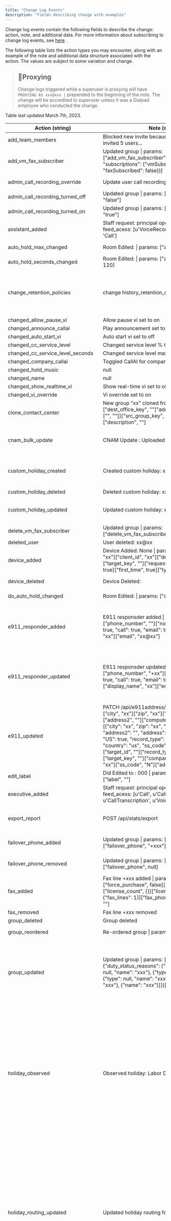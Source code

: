 ```yaml
---
title: "Change Log Events"
description: "Fields describing change with examples"
---
```

Change log events contain the following fields to describe the change: action, note, and additional data. For more information about subscribing to change log events, see [here](/docs/change-log-events)
.

The following table lists the action types you may encounter, along with an example of the note and additional data structure associated with the action. The values are subject to some variation and change.

> ## 📘Proxying
> 
> Change logs triggered while a superuser is proxying will have `PROXYING AS xxx@xxx |` prepended to the beginning of the note. The change will be accredited to superuser unless it was a Dialpad employee who conducted the change.

Table last updated March 7th, 2023.

| Action (string) | Note (string) | Additional Data (json) |
| --- | --- | --- |
| add\_team\_members | Blocked new invite because the account already invited 5 users... | {"0": "xx@xx"} |
| add\_vm\_fax\_subscriber | Updated group \| params: \["add\_vm\_fax\_subscriber", {"email": "xx@xx", "subscriptions": {"vmSubscribed": true, "faxSubscribed": false}}\] | `{ "email": "xx@xx", "name": "xx", "subscriptions": { "faxSubscribed": false, "vmSubscribed": true } }` |
| admin\_call\_recording\_override | Update user call recording to on | {"from": "inherit upper level", "to": "on"} |
| admin\_call\_recording\_turned\_off | Updated group \| params: \["admin\_call\_recording", "false"\] | null |
| admin\_call\_recording\_turned\_on | Updated group \| params: \["admin\_call\_recording", "true"\] | null |
| assistant\_added | Staff request: principal operator activate: False feed\_acess: \[u'VoiceRecording', u'CallRecording', 'Call'\] | null |
| auto\_hold\_max\_changed | Room Edited: \| params: \["auto\_hold\_max", 29\] | {"auto\_hold\_max": 29, "room\_name": "xx"} |
| auto\_hold\_seconds\_changed | Room Edited: \| params: \["auto\_hold\_seconds", 120\] | {"auto\_hold\_seconds": 120, "room\_name": "xx"} |
| change\_retention\_policies | change history\_retention\_days to 14. | {"from": {"history\_retention\_days": null, "retention\_policies": \[\]}, "to": {"history\_retention\_days": 14, "retention\_policies": \["archive\_feed"\]}} |
| changed\_allow\_pause\_vi | Allow pause vi set to on | {"to": true} |
| changed\_announce\_callai | Play announcement set to on | {"to": true} |
| changed\_auto\_start\_vi | Auto start vi set to off | {"to": false} |
| changed\_cc\_service\_level | Changed service level % threshold to 8 | {"from": 95, "to": "8"} |
| changed\_cc\_service\_level\_seconds | Changed service level max seconds to 15 | {"from": 3, "to": "15"} |
| changed\_company\_callai | Toggled CallAI for company to True | {"to": true} |
| changed\_hold\_music | null | {"to": "default"} |
| changed\_name | null | {"from": "xx", "to": "xx"} |
| changed\_show\_realtime\_vi | Show real-time vi set to off | {"to": false} |
| changed\_vi\_override | Vi override set to on | {"to": true} |
| clone\_contact\_center | New group "xx" cloned from \| params: \["dest\_office\_key", ""\]"add\_selected\_operators", \["", ""\]\]\["src\_group\_key", ""\]\["name", "xx"\]\["description", ""\] | {"name": "xx"} |
| cnam\_bulk\_update | CNAM Update : Uploaded CNAM via csv | "\[{"caller\_name\_info": "xx", "dids": \["+xx"\]}, {"caller\_name\_info": "xx", "dids": \["+xx"\]},\]" |
| custom\_holiday\_created | Created custom holiday: xx | {"name": "xx", "recur\_type": "no\_repeat", "start\_on": "2023-03-03", "target\_key": "OfficeGroup:00"} |
| custom\_holiday\_deleted | Deleted custom holiday: xx | null |
| custom\_holiday\_updated | Updated custom holiday: xx | {"name": "xx", "recur\_type": "no\_repeat", "start\_on": "2022-03-21"} |
| delete\_vm\_fax\_subscriber | Updated group \| params: \["delete\_vm\_fax\_subscriber", "xx@xx"\] | {"name": "xx"} |
| deleted\_user | User deleted: xx@xx | null |
| device\_added | Device Added: None \| params: \["display\_name", "xx"\]\["client\_id", "xx"\]\["device\_model", "xx"\]\["target\_key", "<key>"\]\["request\_code", true\]\["byod", true\]\["first\_time", true\]\["type", "obi"\] | {"device\_id": "+xx-user-00-xx", "display\_name": "xx"} |
| device\_deleted | Device Deleted: | {"device\_id": "", "display\_name": null} |
| do\_auto\_hold\_changed | Room Edited: \| params: \["do\_auto\_hold", true\] | {"do\_auto\_hold": true, "room\_name": "xx"} |
| e911\_responder\_added | E911 responsder added \| params: \["phone\_number", ""\]\["notify\_by", {"message": true, "call": true, "email": true}\]\["display\_name", "xx"\]\["email", "xx@xx"\] | {"responders": {"contact\_key": "", "display\_name": "xx", "email": "xx@xx", "notify\_by": {"call": false, "email": true, "message": false}}} |
| e911\_responder\_updated | E911 responsder updated \| params: \["phone\_number", "+xx"\]\["notify\_by", {"message": true, "call": true, "email": true}\]\["contact\_key", ""\]\["display\_name", "xx"\]\["email", "xx@xx"\] | {"responders": {"contact\_key": "", "display\_name": "xx", "email": "xx@xx", "notify\_by": {"call": true, "email": true, "message": true}, "phone\_number": "+xx"}} |
| e911\_updated | PATCH /api/e911address/e911_target_ \| params: \["city", "xx"\]\["zip", "xx"\]\["country", "us"\]\["address2", ""\]\["computed\_id", ""\]"locations", \[{"city": "xx", "zip": "xx", "address1": "xx", "address2": "", "address": "xx, "target\_id": "", "US": true, "record\_type": "", "state": "IL", "country": "us", "ss\_code": "N"}\]\]\["US", true\]\["target\_id", "<key>"\]\["record\_type", ""\]\["state", "xx"\]\["target\_key", ""\]\["company\_name", ""\]\["address", "xx"\]\["ss\_code", "N"\]\["address1", "xx"\]\["id", "<key>"\] | {"address": "xx", "address2": "", "city": "xx", "country": "us", "state": "xx", "target\_key": "", "zip": "xx"} |
| edit\_label | Did Edited to : 000 \| params: \["edit\_label", true\]\["label", ""\] | {"uber\_phone": "+xxx"} |
| executive\_added | Staff request: principal operator activate: True feed\_acess: \[u'Call', u'CallRecording', u'CallTranscription', u'VoiceRecording'\] | null |
| export\_report | POST /api/stats/export | {"all-company": false, "all-office": null, "end\_day": 46, "export-type": "records", "start\_day": 46} |
| failover\_phone\_added | Updated group \| params: \["failover\_type", "phone"\]\["failover\_phone", "+xxx"\] | {"failover\_phone": "+xxx", "failover\_type": "phone", "name": "xxx"} |
| failover\_phone\_removed | Updated group \| params: \["failover\_type", ""\]\["failover\_phone", null\] | {"failover\_phone": null, "failover\_type": "", "name": "xxx"} |
| fax\_added | Fax line +xxx added \| params: \["target\_key", ""\]\["force\_purchase", false\]\["area\_code", ""\]\["license\_count", {}\]\["license\_availability", {"fax\_lines": 1}\]\["fax\_phone", "+xxx"\]\["country", ""\] | {"fax\_number": "+xxx"} |
| fax\_removed | Fax line +xxx removed | {"fax\_number": "+xxx"} |
| group\_deleted | Group deleted | {"name": "xxx"} |
| group\_reordered | Re-ordered group \| params: \["operators", \["",""\]\] | {"group\_operators": \["xx xx", "xx xx"\]} |
| group\_updated | Updated group \| params: \["office\_settings", {"duty\_status\_reasons": {"unavailable": \[{"type": null, "name": "xxx"}, {"type": null, "name": "xxx"}, {"type": null, "name": "xxx"}, {"type": null, "name": "xxx"}, {"name": "xxx"}\]}}\] | {"name": "xxx", "office\_settings": {"duty\_status\_reasons": {"unavailable": \[{"name": "xxx", "type": null}, {"name": "xxx", "type": null}, {"name": "xxx", "type": null}, {"name": "xxx", "type": null}, {"name": "xxx"}\]}}} |
| holiday\_observed | Observed holiday: Labor Day | {"group\_id": "", "hours": \["closed", "18:00"\], "recur\_event\_id": 000, "recur\_event\_key": "", "routing\_options": {"closed": {"action": "voicemail", "action\_target": null, "default\_dtmf": null, "dtmf": {}, "operator\_routing": "longestidle", "try\_dial\_operators": false}, "open": {"action": "voicemail", "action\_target": null, "default\_dtmf": null, "dtmf": {}, "operator\_routing": "longestidle", "try\_dial\_operators": true}}} |
| holiday\_routing\_updated | Updated holiday routing for: xxx | {"group\_id": "", "hours": \["00:00", "00:00"\], "recur\_event\_id": 000, "recur\_event\_key": "", "recur\_event\_name": "xxx", "routing\_options": {"closed": {"action": "voicemail", "action\_target": null, "default\_dtmf": null, "dtmf": {}, "operator\_routing": "simultaneous", "try\_dial\_operators": false}, "open": {"action": "voicemail", "action\_target": null, "default\_dtmf": null, "dtmf": {}, "operator\_routing": "simultaneous", "try\_dial\_operators": true}}} |
| holiday\_unobserved | Unobserved holiday: 2022/12/30 | null |
| live\_coaching\_turned\_off | Updated group \| params: \["allow\_department\_admin\_eavesdrop", false\] | null |
| live\_coaching\_turned\_on | Updated group \| params: \["allow\_department\_admin\_eavesdrop", true\] | null |
| make\_did\_primary | Updated group \| params: \["make\_did\_primary", "+xxx"\] | {"name": "xxx", "primary\_phone": "+xxx"} |
| name\_changed | Room Edited: \| params: \["name", "xxx"\] | {"name": "xxx", "room\_name": "xxx"} |
| new\_contact\_center | New group added "xxx" \| params: \["group\_description", "xxx"\]\["type", "call\_center"\]\["name", "xxx"\] | {"name": "xxx"} |
| new\_department | New group added "xxx" \| params: \["group\_description", ""\]\["name", "xxx"\] | {"name": "xxx"} |
| new\_ivr | Updated IVR \| params: \["file", {"enforced\_type": "audio/mpeg"}\]\["enforced\_type", "audio/mpeg"\]\["target", ""\]\["blob\_key", "<key>"\]\["filename", "xxx.mp3"\]\["ivr\_type", "GREETING"\]\["content\_type", "audio/mpeg"\]\["gcs\_filename", "xxx"\] | {"ivr\_name": "xxx.mp3"} |
| number\_assigned | Assigned DID: \[{'email': xxx@xxx', 'assigned\_did': {'display\_number': u'xxx', 'last\_target': {'display\_name': u'xxx', 'type': u'call\_center', 'date\_reserved': 000}, 'id': u'+xxx'}}\] | {"0": {"assigned\_did": {"display\_number": "(xxx) xxx-xxx", "id": "+xxx", "last\_target": {"date\_reserved": 000, "display\_name": "xxx", "type": "call\_center"}}, "email": "xxx@xxx"}} |
| number\_edited | Did Edited to : 000 \| params: \["status", "group"\]\["force\_purchase", false\]\["label", ""\]\["license\_count", {}\]\["device\_data", "{"device\_session\_id":"","fraud\_merchant\_id":null}"\]\["license\_availability", {"group\_lines": 57}\] | {"uber\_phone": "+xxx"} |
| number\_removed | Removed DID: \[\] | {"dids": \[\]} |
| office\_changed | Office changed from xxx to xxx | null |
| operator\_added | Operator added | {"name": "xxx", "operator\_name": "xxx", "role": "operator"} |
| operator\_admin\_permission\_added | Operator added admin permissions for \| params: \["make\_admin", true\]\["can\_edit", null\] | {"name": "xxx", "operator\_name": "xxx"} |
| operator\_admin\_permission\_removed | Operator removed admin permissions for \| params: \["make\_admin", false\] | {"name": "xxx", "operator\_name": "xxx"} |
| operator\_group\_status\_changed | Operator changed status to available \| params: \["status", "available"\] | {"name": "xxx", "operator\_name": "xxx", "status\_changed\_to": "available"} |
| operator\_removed | Operator removed | {"name": "xxx", "operator\_name": "xxx"} |
| operator\_skill\_level\_edited | Operator changed skill level for group to 100 | {"name": "xxx", "operator\_name": "xxx", "skill\_level": 100} |
| operator\_status\_changed | Operator changed status to available \| params: \["status", "available"\] | {"name": "xxx", "operator\_name": "xxx", "status\_changed\_to": "available"} |
| removed\_ivr | Remove IVR 000 | {"ivr\_name": "xxx"} |
| room\_added | Room added: 000 \| params: \["name", "xxx"\] | {"room\_name": "xxx"} |
| room\_deleted | Room Deleted: | {"room\_name": "xxx"} |
| room\_edited | Room Edited: \| params: \["caller\_id\_override", "+xxx"\]\["international\_calling\_disabled", false\]\["external\_calling\_disabled", false\]\["name", "xxx"\]\["caller\_id", ""\]\["no\_answer\_action", "message"\] | {"caller\_id": "", "caller\_id\_override": "+xxx", "external\_calling\_disabled": false, "name": "xxx", "no\_answer\_action": "message", "room\_name": "xxx"} |
| set\_csat\_survey | Updated group \| params: \["set\_csat\_survey\_id", ""\] | {"name": "xxx"} |
| set\_custom\_background | Updated group \| params: \["custom\_background\_image", ""\] | {"name": "xxx"} |
| set\_custom\_logo | Updated group \| params: \["custom\_logo\_image", ""\] | {"name": "xxx"} |
| set\_spam\_action | Updated group \| params: \["spam\_action", ""\]\["spam\_type", "unknown"\] | {"name": "xxx", "spam\_action": null, "spam\_threshold": 90} |
| suspended\_user | User suspended. Email: xxx@xxx | null |
| swap\_primary\_number | Did Edited to : 000 \| params: \["swap\_primary", true\] | {"uber\_phone": "+xxx"} |
| updated\_ivr | Updated IVR \| params: \["ivr\_type", "xxx"\]\["custom\_ivr\_details\_id", 000\]\["dtmf\_option", 5\]\["target", "<key>"\]\["event\_key", ""\] | {"ivr\_name": "xxx.mp3"} |
| user\_added | User added: xxx@xxx | null |
| verified\_phone\_added | Verified Phone added (xxx) xxx xxx | {"number": "(xxx) xxx xxx"} |
| verified\_phone\_deleted | PROXYING AS xxx@xxx \| Verified Phone added (xxx) xxx xxx | {"number": "(xxx) xxx xxx"} |
| verified\_phone\_removed | Verified Phone added (xxx) xxx-xxx | {"number": "(xxx) xxx-xxx"} |
| null | User changed \| params: \["parameter name", "new value"\] | null |
| null | License type set to xxx | null |
| null | Room Edited: \| params: \["unreserve\_pending\_dids", true\] | {"room\_name": "xx"} |